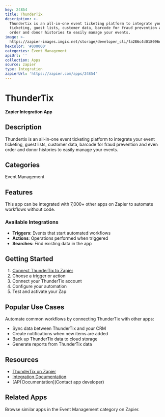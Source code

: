 ```yaml
---
key: 24854
title: ThunderTix
description: >-
  Thundertix is an all-in-one event ticketing platform to integrate your event
  ticketing, guest lists, customer data, barcode for fraud prevention and even
  order and donor histories to easily manage your events.
image: >-
  https://zapier-images.imgix.net/storage/developer_cli/fa286c4d018096dae96731f4ffc6869a_3.png?auto=format%2Ccompress&ixlib=python-3.0.0&q=50
hexColor: '#000000'
categories: Event Management
apiUrl: ''
collection: Apps
source: zapier
type: Integration
zapierUrl: 'https://zapier.com/apps/24854'
---
```

# ThunderTix

**Zapier Integration App**

## Description

Thundertix is an all-in-one event ticketing platform to integrate your event ticketing, guest lists, customer data, barcode for fraud prevention and even order and donor histories to easily manage your events.

## Categories

Event Management

## Features

This app can be integrated with 7,000+ other apps on Zapier to automate workflows without code.

### Available Integrations

- **Triggers**: Events that start automated workflows
- **Actions**: Operations performed when triggered
- **Searches**: Find existing data in the app

## Getting Started

1. [Connect ThunderTix to Zapier](https://zapier.com/apps/24854)
2. Choose a trigger or action
3. Connect your ThunderTix account
4. Configure your automation
5. Test and activate your Zap

## Popular Use Cases

Automate common workflows by connecting ThunderTix with other apps:

- Sync data between ThunderTix and your CRM
- Create notifications when new items are added
- Back up ThunderTix data to cloud storage
- Generate reports from ThunderTix data

## Resources

- [ThunderTix on Zapier](https://zapier.com/apps/24854)
- [Integration Documentation](https://zapier.com/apps/24854/integrations)
- [API Documentation](Contact app developer)

## Related Apps

Browse similar apps in the Event Management category on Zapier.
